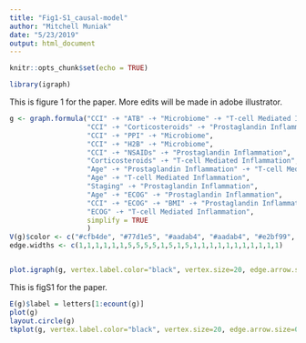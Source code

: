 ---
title: "Fig1-S1_causal-model"
author: "Mitchell Muniak"
date: "5/23/2019"
output: html_document
---

```{r setup, include=FALSE}
knitr::opts_chunk$set(echo = TRUE)

library(igraph)

```


This is figure 1 for the paper.  More edits will be made in adobe illustrator.


```{r, out.width="100%", out.height="100%"}


g <- graph.formula("CCI" -+ "ATB" -+ "Microbiome" -+ "T-cell Mediated Inflammation" -+                                "ICI Response" -+ "Overall Survival",
                   "CCI" -+ "Corticosteroids" -+ "Prostaglandin Inflammation" -+ "Microbiome" -+                       "T-cell Mediated Inflammation",
                   "CCI" -+ "PPI" -+ "Microbiome",
                   "CCI" -+ "H2B" -+ "Microbiome",
                   "CCI" -+ "NSAIDs" -+ "Prostaglandin Inflammation",
                   "Corticosteroids" -+ "T-cell Mediated Inflammation",
                   "Age" -+ "Prostaglandin Inflammation" -+ "T-cell Mediated Inflammation",
                   "Age" -+ "T-cell Mediated Inflammation",
                   "Staging" -+ "Prostaglandin Inflammation",
                   "Age" -+ "ECOG" -+ "Prostaglandin Inflammation",
                   "CCI" -+ "ECOG" -+ "BMI" -+ "Prostaglandin Inflammation",
                   "ECOG" -+ "T-cell Mediated Inflammation",
                   simplify = TRUE
                   )
V(g)$color <- c("#cfb4de", "#77d1e5", "#aadab4", "#aadab4", "#e2bf99", "#e2bf99", "#77d1e5", "#aadab4", "#77d1e5", "#77d1e5", "#77d1e5","#cfb4de","#cfb4de","#cfb4de","#cfb4de")
edge.widths <- c(1,1,1,1,1,1,5,5,5,5,1,5,1,5,1,1,1,1,1,1,1,1,1,1,1)


plot.igraph(g, vertex.label.color="black", vertex.size=20, edge.arrow.size=0.5, edge.arrow.width=0.5, edge.width = edge.widths)
```
This is figS1 for the paper.

```{r}
E(g)$label = letters[1:ecount(g)]
plot(g)
layout.circle(g)
tkplot(g, vertex.label.color="black", vertex.size=20, edge.arrow.size=0.5, edge.arrow.width=0.5, edge.width = edge.widths, edge.label.color="black", layout=layout.circle, size=300)


```

